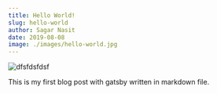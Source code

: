 ```yaml
---
title: Hello World!
slug: hello-world
author: Sagar Nasit
date: 2019-08-08
image: ./images/hello-world.jpg
---
```


![dfsfdsfdsf](./images/hello-world.jpg)

This is my first blog post with gatsby written in markdown file.
